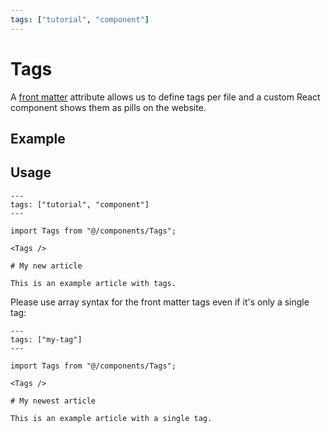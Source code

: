 ```yaml
---
tags: ["tutorial", "component"]
---
```


# Tags

A [front matter](https://github.com/jxson/front-matter) attribute allows us to
define tags per file and a custom React component shows them as pills on the
website.

## Example


<Tags />

## Usage

```mdx filename="tags.mdx"
---
tags: ["tutorial", "component"]
---

import Tags from "@/components/Tags";

<Tags />

# My new article

This is an example article with tags.
```

Please use array syntax for the front matter tags even if it's only a single
tag:

```mdx filename="single-tag.mdx"
---
tags: ["my-tag"]
---

import Tags from "@/components/Tags";

<Tags />

# My newest article

This is an example article with a single tag.
```
